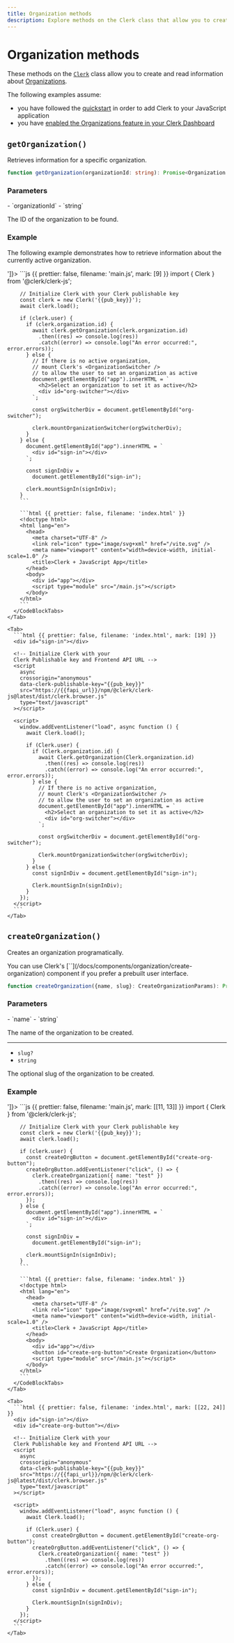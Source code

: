 ```yaml
---
title: Organization methods
description: Explore methods on the Clerk class that allow you to create and read information about Organizations.
---
```


# Organization methods

These methods on the [`Clerk`](/docs/references/javascript/clerk/clerk) class allow you to create and read information about [Organizations](/docs/references/javascript/organization/organization).

The following examples assume:

- you have followed the [quickstart](/docs/quickstarts/javascript) in order to add Clerk to your JavaScript application
- you have [enabled the Organizations feature in your Clerk Dashboard](/docs/organizations/overview#enable-organizations-in-your-application)

## `getOrganization()`

Retrieves information for a specific organization.

```typescript {{ prettier: false }}
function getOrganization(organizationId: string): Promise<Organization | undefined>;
```

### Parameters

<Properties>
  - `organizationId`
  - `string`

  The ID of the organization to be found.
</Properties>

### Example

The following example demonstrates how to retrieve information about the currently active organization.

<InjectKeys>
  <Tabs type="npm-script" items={['NPM module', '<script>']}>
    <Tab>
      <CodeBlockTabs options={["main.js", "index.html"]}>
        ```js {{ prettier: false, filename: 'main.js', mark: [9] }}
        import { Clerk } from '@clerk/clerk-js';

        // Initialize Clerk with your Clerk publishable key
        const clerk = new Clerk('{{pub_key}}');
        await clerk.load();

        if (clerk.user) {
          if (clerk.organization.id) {
            await clerk.getOrganization(clerk.organization.id)
              .then((res) => console.log(res))
              .catch((error) => console.log("An error occurred:", error.errors));
          } else {
            // If there is no active organization,
            // mount Clerk's <OrganizationSwitcher />
            // to allow the user to set an organization as active
            document.getElementById("app").innerHTML = `
              <h2>Select an organization to set it as active</h2>
              <div id="org-switcher"></div>
            `;

            const orgSwitcherDiv = document.getElementById("org-switcher");

            clerk.mountOrganizationSwitcher(orgSwitcherDiv);
          }
        } else {
          document.getElementById("app").innerHTML = `
            <div id="sign-in"></div>
          `;

          const signInDiv =
            document.getElementById("sign-in");

          clerk.mountSignIn(signInDiv);
        }
        ```

        ```html {{ prettier: false, filename: 'index.html' }}
        <!doctype html>
        <html lang="en">
          <head>
            <meta charset="UTF-8" />
            <link rel="icon" type="image/svg+xml" href="/vite.svg" />
            <meta name="viewport" content="width=device-width, initial-scale=1.0" />
            <title>Clerk + JavaScript App</title>
          </head>
          <body>
            <div id="app"></div>
            <script type="module" src="/main.js"></script>
          </body>
        </html>
        ```
      </CodeBlockTabs>
    </Tab>

    <Tab>
      ```html {{ prettier: false, filename: 'index.html', mark: [19] }}
      <div id="sign-in"></div>

      <!-- Initialize Clerk with your
      Clerk Publishable key and Frontend API URL -->
      <script
        async
        crossorigin="anonymous"
        data-clerk-publishable-key="{{pub_key}}"
        src="https://{{fapi_url}}/npm/@clerk/clerk-js@latest/dist/clerk.browser.js"
        type="text/javascript"
      ></script>

      <script>
        window.addEventListener("load", async function () {
          await Clerk.load();

          if (Clerk.user) {
            if (Clerk.organization.id) {
              await Clerk.getOrganization(Clerk.organization.id)
                .then((res) => console.log(res))
                .catch((error) => console.log("An error occurred:", error.errors));
            } else {
              // If there is no active organization,
              // mount Clerk's <OrganizationSwitcher />
              // to allow the user to set an organization as active
              document.getElementById("app").innerHTML = `
                <h2>Select an organization to set it as active</h2>
                <div id="org-switcher"></div>
              `;

              const orgSwitcherDiv = document.getElementById("org-switcher");

              Clerk.mountOrganizationSwitcher(orgSwitcherDiv);
            }
          } else {
            const signInDiv = document.getElementById("sign-in");

            Clerk.mountSignIn(signInDiv);
          }
        });
      </script>
      ```
    </Tab>
  </Tabs>
</InjectKeys>

## `createOrganization()`

Creates an organization programatically.

<Callout type="info">
  You can use Clerk's [`<CreateOrganization />`](/docs/components/organization/create-organization) component if you prefer a prebuilt user interface.
</Callout>

```typescript {{ prettier: false }}
function createOrganization({name, slug}: CreateOrganizationParams): Promise<Organization>;
```

### Parameters

<Properties>
  - `name`
  - `string`

  The name of the organization to be created.

  ---

  - `slug?`
  - `string`

  The optional slug of the organization to be created.
</Properties>

### Example

<InjectKeys>
  <Tabs type="npm-script" items={['NPM module', '<script>']}>
    <Tab>
      <CodeBlockTabs options={["main.js", "index.html"]}>
        ```js {{ prettier: false, filename: 'main.js', mark: [[11, 13]] }}
        import { Clerk } from '@clerk/clerk-js';

        // Initialize Clerk with your Clerk publishable key
        const clerk = new Clerk('{{pub_key}}');
        await clerk.load();

        if (clerk.user) {
          const createOrgButton = document.getElementById("create-org-button");
          createOrgButton.addEventListener("click", () => {
            clerk.createOrganization({ name: "test" })
              .then((res) => console.log(res))
              .catch((error) => console.log("An error occurred:", error.errors));
          });
        } else {
          document.getElementById("app").innerHTML = `
            <div id="sign-in"></div>
          `;

          const signInDiv =
            document.getElementById("sign-in");

          clerk.mountSignIn(signInDiv);
        }
        ```

        ```html {{ prettier: false, filename: 'index.html' }}
        <!doctype html>
        <html lang="en">
          <head>
            <meta charset="UTF-8" />
            <link rel="icon" type="image/svg+xml" href="/vite.svg" />
            <meta name="viewport" content="width=device-width, initial-scale=1.0" />
            <title>Clerk + JavaScript App</title>
          </head>
          <body>
            <div id="app"></div>
            <button id="create-org-button">Create Organization</button>
            <script type="module" src="/main.js"></script>
          </body>
        </html>
        ```
      </CodeBlockTabs>
    </Tab>

    <Tab>
      ```html {{ prettier: false, filename: 'index.html', mark: [[22, 24]] }}
      <div id="sign-in"></div>
      <div id="create-org-button"></div>

      <!-- Initialize Clerk with your
      Clerk Publishable key and Frontend API URL -->
      <script
        async
        crossorigin="anonymous"
        data-clerk-publishable-key="{{pub_key}}"
        src="https://{{fapi_url}}/npm/@clerk/clerk-js@latest/dist/clerk.browser.js"
        type="text/javascript"
      ></script>

      <script>
        window.addEventListener("load", async function () {
          await Clerk.load();

          if (Clerk.user) {
            const createOrgButton = document.getElementById("create-org-button");
            createOrgButton.addEventListener("click", () => {
              Clerk.createOrganization({ name: "test" })
                .then((res) => console.log(res))
                .catch((error) => console.log("An error occurred:", error.errors));
            });
          } else {
            const signInDiv = document.getElementById("sign-in");

            Clerk.mountSignIn(signInDiv);
          }
        });
      </script>
      ```
    </Tab>
  </Tabs>
</InjectKeys>
